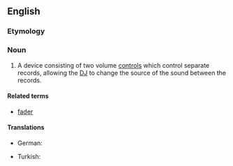 ==English==
{{wikipedia}}

===Etymology===
{{prefix|cross|fader|lang=en}}

===Noun===
{{en-noun}}

# {{label|en|music}} A device consisting of two volume [[control]]s which control separate records, allowing the [[DJ]] to change the source of the sound between the records.

====Related terms====
* [[fader]]

====Translations====
{{trans-top|device consisting of two volume controls}}
* German: {{t|de|Crossfader|m}}
{{trans-mid}}
* Turkish: {{t|tr|ses geçişi ayar düğmesi}}
{{trans-bottom}}